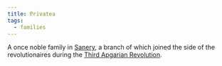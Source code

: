 ```yaml
---
title: Privatea
tags:
  - families
---
```


A once noble family in [Sanery](../locations/sanery.mdx), a branch of which
joined the side of the revolutionaires during the
[Third Apgarian Revolution](../events/third-apgarian-revolution.mdx).
